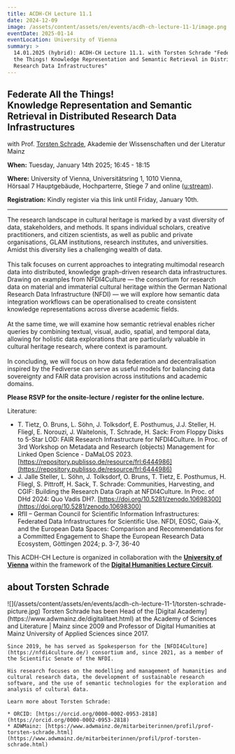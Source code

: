 ```yaml
---
title: ACDH-CH Lecture 11.1
date: 2024-12-09
image: /assets/content/assets/en/events/acdh-ch-lecture-11-1/image.png
eventDate: 2025-01-14
eventLocation: University of Vienna
summary: >
  14.01.2025 (hybrid): ACDH-CH Lecture 11.1. with Torsten Schrade "Federate All
  the Things! Knowledge Representation and Semantic Retrieval in Distributed
  Research Data Infrastructures"
---
```

Federate All the Things!\
Knowledge Representation and Semantic Retrieval in Distributed Research Data Infrastructures
--------------------------------------------------------------------------------------------

with Prof. [Torsten Schrade](https://www.adwmainz.de/mitarbeiterinnen/profil/prof-torsten-schrade.html), Akademie der Wissenschaften und der Literatur Mainz

**When:** Tuesday, January 14th 2025; 16:45 - 18:15

**Where:** University of Vienna, Universitätsring 1, 1010 Vienna,\
Hörsaal 7 Hauptgebäude, Hochparterre, Stiege 7 and online ([u:stream](https://ustream.univie.ac.at/paella7/ui/watch.html?id=a98a9afa-bb88-4a64-a9b2-bb73d1020452)).

**Registration:** Kindly register via this link until Friday, January 10th.&#x20;

---

The research landscape in cultural heritage is marked by a vast diversity of data, stakeholders, and methods. It spans individual scholars, creative practitioners, and citizen scientists, as well as public and private organisations, GLAM institutions, research institutes, and universities. Amidst this diversity lies a challenging wealth of data.\
\
This talk focuses on current approaches to integrating multimodal research data into distributed, knowledge graph-driven research data infrastructures. Drawing on examples from NFDI4Culture — the consortium for research data on material and immaterial cultural heritage within the German National Research Data Infrastructure (NFDI) — we will explore how semantic data integration workflows can be operationalised to create consistent knowledge representations across diverse academic fields.\
\
At the same time, we will examine how semantic retrieval enables richer queries by combining textual, visual, audio, spatial, and temporal data, allowing for holistic data explorations that are particularly valuable in cultural heritage research, where context is paramount.\
\
In concluding, we will focus on how data federation and decentralisation inspired by the Fediverse can serve as useful models for balancing data sovereignty and FAIR data provision across institutions and academic domains.

**Please RSVP for the onsite-lecture / register for the online lecture.**

Literature:

* T. Tietz, O. Bruns, L. Söhn, J. Tolksdorf, E. Posthumus, J.J. Steller, H. Fliegl, E. Norouzi, J. Waitelonis, T. Schrade, H. Sack: From Floppy Disks to 5-Star LOD: FAIR Research Infrastructure for NFDI4Culture. In Proc. of 3rd Workshop on Metadata and Research (objects) Management for Linked Open Science - DaMaLOS 2023. [https://repository.publisso.de/resource/frl:6444986](https://repository.publisso.de/resource/frl:6444986)
* J. Jalle Steller, L. Söhn, J. Tolksdorf, O. Bruns, T. Tietz, E. Posthumus, H. Fliegl, S. Pittroff, H. Sack, T. Schrade: Communities, Harvesting, and CGIF: Building the Research Data Graph at NFDI4Culture. In Proc. of DHd 2024: Quo Vadis DH?. [https://doi.org/10.5281/zenodo.10698300](https://doi.org/10.5281/zenodo.10698300)
* RfII – German Council for Scientific Information Infrastructures: Federated Data Infrastructures for Scientific Use. NFDI, EOSC, Gaia-X, and the European Data Spaces: Comparison and Recommendations for a Committed Engagement to Shape the European Research Data Ecosystem, Göttingen 2024; p. 3-7, 36-40

This ACDH-CH Lecture is organized in collaboration with the [**University of Vienna**](https://acdh.univie.ac.at/en/) within the framework of the [**Digital Humanities Lecture Circuit**](https://ufind.univie.ac.at/de/course.html?lv=070222\&semester=2024W).

## about Torsten Schrade

<Grid layout="two-columns" alignment="stretch">
  <GridItem alignment="center">
    ![](/assets/content/assets/en/events/acdh-ch-lecture-11-1/torsten-schrade-picture.jpg)
  </GridItem>

  <GridItem alignment="stretch">
    Torsten Schrade has been Head of the [Digital Academy](https://www.adwmainz.de/digitalitaet.html) at the Academy of Sciences and Literature | Mainz since 2009 and Professor of Digital Humanities at Mainz University of Applied Sciences since 2017.

    Since 2019, he has served as Spokesperson for the [NFDI4Culture](https://nfdi4culture.de/) consortium and, since 2021, as a member of the Scientific Senate of the NFDI.

    His research focuses on the modelling and management of humanities and cultural research data, the development of sustainable research software, and the use of semantic technologies for the exploration and analysis of cultural data.

    Learn more about Torsten Schrade:

    * ORCID: [https://orcid.org/0000-0002-0953-2818](https://orcid.org/0000-0002-0953-2818)
    * ADWMainz: [https://www.adwmainz.de/mitarbeiterinnen/profil/prof-torsten-schrade.html](https://www.adwmainz.de/mitarbeiterinnen/profil/prof-torsten-schrade.html)
  </GridItem>
</Grid>
